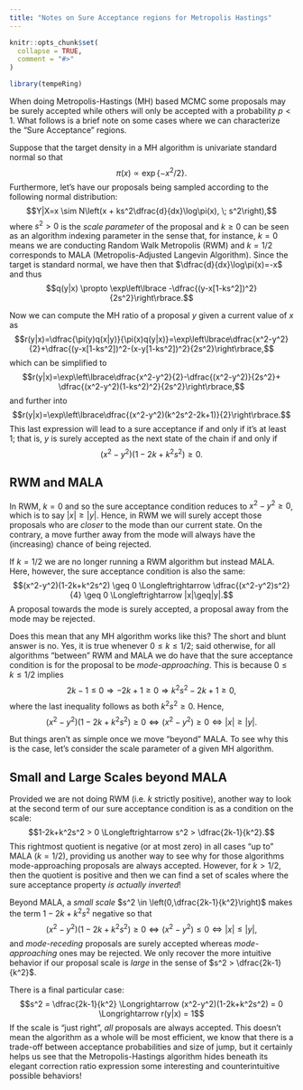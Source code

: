 ```yaml
---
title: "Notes on Sure Acceptance regions for Metropolis Hastings"
---
```


```r
knitr::opts_chunk$set(
  collapse = TRUE,
  comment = "#>"
)
```

```r
library(tempeRing)
```

When doing Metropolis-Hastings (MH) based MCMC some proposals may be surely accepted while others will only be accepted with a probability $p<1$. What follows is a brief note on some cases where we can characterize the "Sure Acceptance" regions. 

Suppose that the target density in a MH algorithm is univariate standard normal so that
$$\pi(x) \propto \exp\lbrace -x^2/2\rbrace.$$
Furthermore, let's have our proposals being sampled according to the following normal distribution:
$$Y|X=x \sim N\left(x + ks^2\dfrac{d}{dx}\log\pi(x), \; s^2\right),$$
where $s^2 > 0$ is the *scale parameter* of the proposal and $k \geq 0$ can be seen as an algorithm indexing parameter in the sense that, for instance, $k=0$ means we are conducting Random Walk Metropolis (RWM) and $k=1/2$ corresponds to MALA (Metropolis-Adjusted Langevin Algorithm). Since the target is standard normal, we have then that $\dfrac{d}{dx}\log\pi(x)=-x$ and thus
$$q(y|x) \propto \exp\left\lbrace -\dfrac{(y-x[1-ks^2])^2}{2s^2}\right\rbrace.$$

Now we can compute the MH ratio of a proposal $y$ given a current value of $x$ as
$$r(y|x)=\dfrac{\pi(y)q(x|y)}{\pi(x)q(y|x)}=\exp\left\lbrace\dfrac{x^2-y^2}{2}+\dfrac{(y-x[1-ks^2])^2-(x-y[1-ks^2])^2}{2s^2}\right\rbrace,$$
which can be simplified to
$$r(y|x)=\exp\left\lbrace\dfrac{x^2-y^2}{2}-\dfrac{(x^2-y^2)}{2s^2}+ \dfrac{(x^2-y^2)(1-ks^2)^2}{2s^2}\right\rbrace,$$
and further into
$$r(y|x)=\exp\left\lbrace\dfrac{(x^2-y^2)(k^2s^2-2k+1)}{2}\right\rbrace.$$
This last expression will lead to a sure acceptance if and only if it's at least 1; that is, $y$ is surely accepted as the next state of the chain if and only if
$$(x^2-y^2)(1-2k+k^2s^2) \geq 0.$$

## RWM and MALA

In RWM, $k=0$ and so the sure acceptance condition reduces to $x^2-y^2 \geq 0$, which is to say $|x|\geq|y|$. Hence, in RWM we will surely accept those proposals who are *closer* to the mode than our current state. On the contrary, a move further away from the mode will always have the (increasing) chance of being rejected.

If $k=1/2$ we are no longer running a RWM algorithm but instead MALA. Here, however, the sure acceptance condition is also the same: 
$$(x^2-y^2)(1-2k+k^2s^2) \geq 0 \Longleftrightarrow \dfrac{(x^2-y^2)s^2}{4} \geq 0 \Longleftrightarrow |x|\geq|y|.$$
A proposal towards the mode is surely accepted, a proposal away from the mode may be rejected. 

Does this mean that any MH algorithm works like this? The short and blunt answer is no. Yes, it is true whenever $0 \leq k \leq 1/2$; said otherwise, for all algorithms "between" RWM and MALA we do have that the sure acceptance condition is for the proposal to be *mode-approaching*. This is because $0 \leq k \leq 1/2$ implies
$$2k-1 \leq 0 \Longrightarrow  -2k + 1 \geq 0 \Longrightarrow k^2s^2 -2k + 1 \geq 0,$$
where the last inequality follows as both $k^2s^2 \geq 0$. Hence, 
$$(x^2-y^2)(1-2k+k^2s^2) \geq 0 \Longleftrightarrow (x^2-y^2) \geq 0 \Longleftrightarrow |x|\geq|y|.$$

But things aren't as simple once we move "beyond" MALA. To see why this is the case, let's consider the scale parameter of a given MH algorithm. 

## Small and Large Scales beyond MALA

Provided we are not doing RWM (i.e. $k$ strictly positive), another way to look at the second term of our sure acceptance condition is as a condition on the scale:
$$1-2k+k^2s^2 > 0 \Longleftrightarrow s^2 > \dfrac{2k-1}{k^2}.$$
This rightmost quotient is negative (or at most zero) in all cases "up to" MALA ($k=1/2$), providing us another way to see why for those algorithms mode-approaching proposals are always accepted. However, for $k>1/2$, then the quotient is positive and then we can find a set of scales where the sure acceptance property *is actually inverted*! 

Beyond MALA, a *small scale* $s^2 \in \left(0,\dfrac{2k-1}{k^2}\right)$ makes the term $1-2k+k^2s^2$ negative so that
$$(x^2-y^2)(1-2k+k^2s^2) \geq 0 \Longleftrightarrow (x^2-y^2) \leq 0 \Longleftrightarrow |x|\leq|y|,$$
and *mode-receding* proposals are surely accepted whereas *mode-approaching* ones may be rejected. We only recover the more intuitive behavior if our proposal scale is *large* in the sense of $s^2 > \dfrac{2k-1}{k^2}$. 

There is a final particular case: 
$$s^2 = \dfrac{2k-1}{k^2} \Longrightarrow (x^2-y^2)(1-2k+k^2s^2) = 0 \Longrightarrow r(y|x) = 1$$
If the scale is "just right", *all* proposals are always accepted. This doesn't mean the algorithm as a whole will be most efficient, we know that there is a trade-off between acceptance probabilities and size of jump, but it certainly helps us see that the Metropolis-Hastings algorithm hides beneath its elegant correction ratio expression some interesting and counterintuitive possible behaviors! 
